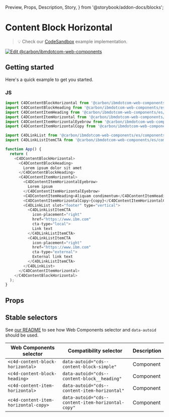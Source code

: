   Preview,
  Props,
  Description,
  Story,
} from '@storybook/addon-docs/blocks';

# Content Block Horizontal

> 💡 Check our
> [CodeSandbox](https://stackblitz.com/github/carbon-design-system/carbon-for-ibm-dotcom/tree/main/packages/web-components/examples/codesandbox/components-react/content-block-horizontal)
> example implementation.

[![Edit @carbon/ibmdotcom-web-components](https://developer.stackblitz.com/img/open_in_stackblitz.svg)](https://stackblitz.com/github/carbon-design-system/carbon-for-ibm-dotcom/tree/main/packages/web-components/examples/codesandbox/components-react/content-block-horizontal)

## Getting started

Here's a quick example to get you started.

### JS

```javascript
import C4DContentBlockHorizontal from '@carbon/ibmdotcom-web-components/es/components-react/content-block-horizontal/content-block-horizontal';
import C4DContentBlockHeading from '@carbon/ibmdotcom-web-components/es/components-react/content-block/content-block-heading';
import C4DContentItemHeading from '@carbon/ibmdotcom-web-components/es/components-react/content-item/content-item-heading';
import C4DContentItemHorizontal from '@carbon/ibmdotcom-web-components/es/components-react/content-item-horizontal/content-item-horizontal';
import C4DContentItemHorizontalEyebrow from '@carbon/ibmdotcom-web-components/es/components-react/content-item-horizontal/content-item-horizontal-eyebrow';
import C4DContentItemHorizontalCopy from '@carbon/ibmdotcom-web-components/es/components-react/content-item-horizontal/content-item-horizontal-copy';

import C4DLinkList from '@carbon/ibmdotcom-web-components/es/components-react/link-list/link-list';
import C4DLinkListItemCTA from '@carbon/ibmdotcom-web-components/es/components-react/cta/link-list-item-cta';

function App() {
  return (
    <C4DContentBlockHorizontal>
      <C4DContentBlockHeading>
        Lorem ipsum dolor sit amet
      </C4DContentBlockHeading>
      <C4DContentItemHorizontal>
        <C4DContentItemHorizontalEyebrow>
          Lorem ipsum
        </C4DContentItemHorizontalEyebrow>
        <C4DContentItemHeading>Aliquam condimentum</C4DContentItemHeading>
        <C4DContentItemHorizontalCopy>{copy}</C4DContentItemHorizontalCopy>
        <C4DLinkList slot="footer" type="vertical">
          <C4DLinkListItemCTA
            icon-placement="right"
            href="https://www.ibm.com"
            cta-type="local">
            Link text
          </C4DLinkListItemCTA>
          <C4DLinkListItemCTA
            icon-placement="right"
            href="https://www.ibm.com"
            cta-type="external">
            External link text
          </C4DLinkListItemCTA>
        </C4DLinkList>
      </C4DContentItemHorizontal>
    </C4DContentBlockHorizontal>
  );
}
```

## Props

<Props of={PropTypesRef} />

## Stable selectors

See
[our README](https://github.com/carbon-design-system/carbon-for-ibm-dotcom/tree/main/packages/web-components#stable-selectors-for-analytics-and-integratione2e-testing-in-web-components)
to see how Web Components selector and `data-autoid` should be used.

| Web Components selector              | Compatibility selector                            | Description |
| ------------------------------------ | ------------------------------------------------- | ----------- |
| `<c4d-content-block-horizontal>`     | `data-autoid="cds--content-block-simple"`         | Component   |
| `<c4d-content-block-heading>`        | `data-autoid="cds--content-block__heading"`       | Component   |
| `<c4d-content-item-horizontal>`      | `data-autoid="cds--content-item-horizontal"`      | Component   |
| `<c4d-content-item-horizontal-copy>` | `data-autoid="cds--content-item-horizontal-copy"` | Component   |

<Description markdown={contributing} />
